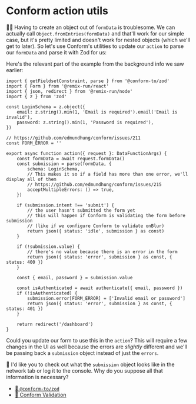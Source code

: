# Conform action utils

👨‍💼 Having to create an object out of `formData` is troublesome. We can actually
call `Object.fromEntries(formData)` and that'll work for our simple case, but
it's pretty limited and doesn't work for nested objects (which we'll get to
later). So let's use Conform's utilities to update our `action` to parse our
`formData` and parse it with Zod for us:

Here's the relevant part of the example from the background info we saw earlier:

```tsx lines=1,11-12,16-21,23-28,30-33,35,39-40
import { getFieldsetConstraint, parse } from '@conform-to/zod'
import { Form } from '@remix-run/react'
import { json, redirect } from '@remix-run/node'
import { z } from 'zod'

const LoginSchema = z.object({
	email: z.string().min(1, 'Email is required').email('Email is invalid'),
	password: z.string().min(1, 'Password is required'),
})

// https://github.com/edmundhung/conform/issues/211
const FORM_ERROR = ''

export async function action({ request }: DataFunctionArgs) {
	const formData = await request.formData()
	const submission = parse(formData, {
		schema: LoginSchema,
		// This makes it so if a field has more than one error, we'll display all of them
		// https://github.com/edmundhung/conform/issues/215
		acceptMultipleErrors: () => true,
	})

	if (submission.intent !== 'submit') {
		// the user hasn't submitted the form yet
		// this will happen if Conform is validating the form before submission
		// (like if we configure Conform to validate onBlur)
		return json({ status: 'idle', submission } as const)
	}

	if (!submission.value) {
		// there's no value because there is an error in the form
		return json({ status: 'error', submission } as const, { status: 400 })
	}

	const { email, password } = submission.value

	const isAuthenticated = await authenticate({ email, password })
	if (!isAuthenticated) {
		submission.error[FORM_ERROR] = ['Invalid email or password']
		return json({ status: 'error', submission } as const, { status: 401 })
	}

	return redirect('/dashboard')
}
```

Could you update our form to use this in the `action`? This will require a few
changes in the UI as well because the errors are _slightly_ different and we'll
be passing back a `submission` object instead of just the `errors`.

🦉 I'd like you to check out what the `submission` object looks like in the
network tab or log it to the console. Why do you suppose all that information is
necessary?

- [📜 `@conform-to/zod`](https://conform.guide/api/zod)
- [📜 Conform Validation](https://conform.guide/validation)
